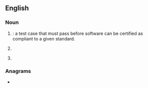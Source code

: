 ==English==

===Noun===
{{en-noun}}

# {{lb|en|software engineering}} {{abbreviation of|en|[[technical]] [[certification]] [[requirement]]}}: a test case that must pass before software can be certified as compliant to a given standard.
# {{lb|en|UK|utilities}} {{abbreviation of|en|[[tariff]] [[comparison]] [[rate]]}}
# {{lb|en|motorsport|uncountable}} {{abbreviation of|en|[[touring car]] [[racing]]}}

===Anagrams===
* {{anagrams|en|a=crt|CRT|CTR|Ctr.|RCT|RTC|ctr|ctr.}}